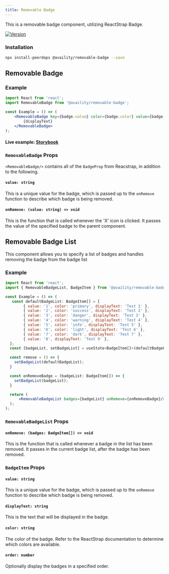 ```yaml
---
title: Removable Badge
---
```


This is a removable badge component, utilizing ReactStrap Badge.

[![Version](https://img.shields.io/npm/v/@availity/removable-badge.svg?style=for-the-badge)](https://www.npmjs.com/package/@availity/removable-badge)

### Installation

```bash
npx install-peerdeps @availity/removable-badge --save
```

##  Removable Badge

### Example

```jsx
import React from 'react';
import RemovableBadge from '@availity/removable-badge';

const Example = () => (
    <RemovableBadge key={badge.value} color={badge.color} value={badge.value} onRemove={remove}>
        {displayText}
    </RemovableBadge>
);
```

#### Live example: <a href="https://availity.github.io/availity-react/storybook/?path=/story/components-header--default"> Storybook</a>

### `RemovableBadge` Props

`<RemovableBadge/>` contains all of the `BadgeProp` from Reacstrap, in addition to the following.

#### `value: string`

This is a unique value for the badge, which is passed up to the `onRemove` function to describe which badge is being removed.

#### `onRemove: (value: string) => void`

This is the function that is called whenever the 'X' icon is clicked. It passes the value of the specified badge to the parent component.

## Removable Badge List

This component allows you to specify a list of badges and handles removing the badge from the badge list 

### Example

```jsx
import React from 'react';
import { RemovableBadgeList, BadgeItem } from '@availity/removable-badge';

const Example = () => (
   const defaultBadgeList: BadgeItem[] = [
        { value: '1', color: 'primary', displayText: 'Test 1' },
        { value: '2', color: 'success', displayText: 'Test 2' },
        { value: '3', color: 'danger', displayText: 'Test 3' },
        { value: '4', color: 'warning', displayText: 'Test 4' },
        { value: '5', color: 'info', displayText: 'Test 5' },
        { value: '6', color: 'light', displayText: 'Test 6' },
        { value: '7', color: 'dark', displayText: 'Test 7' },
        { value: '8', displayText: 'Test 9' },
  ];
  const [badgeList, setBadgeList] = useState<BadgeItem[]>(defaultBadgeList);

  const remove = () => {
    setBadgeList(defaultBadgeList);
  }

  const onRemoveBadge = (badgeList: BadgeItem[]) => {
    setBadgeList(badgeList);
  }

  return (
      <RemovableBadgeList badges={badgeList} onRemove={onRemoveBadge}/>
  );
);
```

### `RemovableBadgeList` Props

#### `onRemove: (badges: BadgeItem[]) => void`

This is the function that is called whenever a badge in the list has been removed. It passes in the current badge list, after the badge has been removed. 

### `BadgeItem` Props

#### `value: string`

This is a unique value for the badge, which is passed up to the `onRemove` function to describe which badge is being removed.

#### `displayText: string`

This is the text that will be displayed in the badge.

#### `color: string`

The color of the badge. Refer to the ReactStrap documentation to determine which colors are available. 

#### `order: number`

Optionally display the badges in a specified order.
